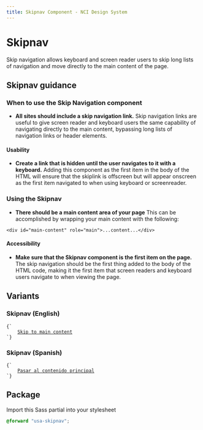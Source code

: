 ```yaml
---
title: Skipnav Component - NCI Design System
---
```


# Skipnav

Skip navigation allows keyboard and screen reader users to skip long lists of navigation and move directly to the main content of the page.

## Skipnav guidance

### When to use the Skip Navigation component

- **All sites should include a skip navigation link.** Skip navigation links are useful to give screen reader and keyboard users the same capability of navigating directly to the main content, bypassing long lists of navigation links or header elements.

#### Usability

- **Create a link that is hidden until the user navigates to it with a keyboard.** Adding this component as the first item in the body of the HTML will ensure that the skiplink is offscreen but will appear onscreen as the first item navigated to when using keyboard or screenreader.

### Using the Skipnav

- **There should be a main content area of your page** This can be accomplished by wrapping your main content with the following:

```
<div id="main-content" role="main">...content...</div>
```

#### Accessibility

- **Make sure that the Skipnav component is the first item on the page.** The skip navigation should be the first thing added to the body of the HTML code, making it the first item that screen readers and keyboard users navigate to when viewing the page.

## Variants

### Skipnav (English)

<Tabs label="code">

<TabItem displayText="HTML" id="english">
<Code className="html" nopreview>{`
	<a class="usa-skipnav" href="#main-content">Skip to main content</a>
`}</Code>
</TabItem>
</Tabs>

### Skipnav (Spanish)

<Tabs label="code">

<TabItem displayText="HTML" id="spanish">
<Code className="html" nopreview>{`
	<a class="usa-skipnav" href="#main-content">Pasar al contenido principal</a>
`}</Code>
</TabItem>
</Tabs>

## Package

Import this Sass partial into your stylesheet

```scss nopreview
@forward "usa-skipnav";
```
